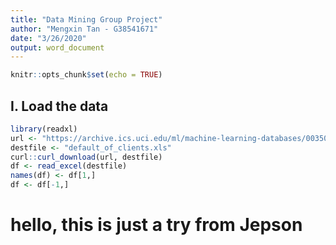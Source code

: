 ---
title: "Data Mining Group Project"
author: "Mengxin Tan - G38541671"
date: "3/26/2020"
output: word_document
---

```{r setup, include=FALSE}
knitr::opts_chunk$set(echo = TRUE)
```

## I. Load the data
```{r}
library(readxl)
url <- "https://archive.ics.uci.edu/ml/machine-learning-databases/00350/default%20of%20credit%20card%20clients.xls"
destfile <- "default_of_clients.xls"
curl::curl_download(url, destfile)
df <- read_excel(destfile)
names(df) <- df[1,]
df <- df[-1,]
```
# hello, this is just a try from Jepson

